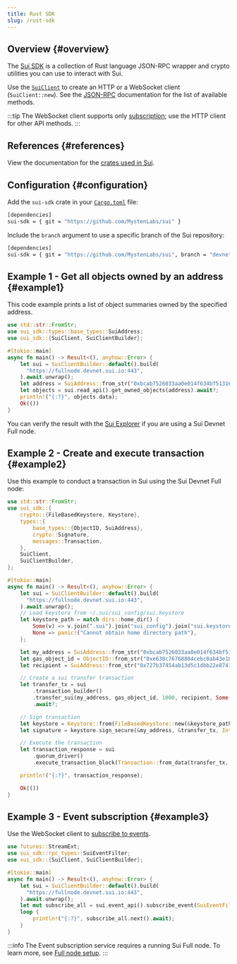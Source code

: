```yaml
---
title: Rust SDK
slug: /rust-sdk
---
```


## Overview {#overview}

The [Sui SDK](https://github.com/MystenLabs/sui/tree/main/crates/sui-sdk) is a collection of Rust language JSON-RPC wrapper and crypto utilities you can use to interact with Sui.

Use the [`SuiClient`](../../build/setup/cli/client-cli.mdx) to create an HTTP or a WebSocket client (`SuiClient::new`). See the [JSON-RPC](../json-rpc/json-rpc-api.mdx) documentation for the list of available methods.

:::tip
The WebSocket client supports only [subscription](../../learn/core-concepts/event-query-and-subscription.mdx#subscribe-events); use the HTTP client for other API methods.
:::

## References {#references}

View the documentation for the [crates used in Sui](https://mystenlabs.github.io/sui/).

## Configuration {#configuration}

Add the `sui-sdk` crate in your [`Cargo.toml`](https://doc.rust-lang.org/cargo/reference/manifest.html) file:

```bash
[dependencies]
sui-sdk = { git = "https://github.com/MystenLabs/sui" }
```

Include the `branch` argument to use a specific branch of the Sui repository:

```bash
[dependencies]
sui-sdk = { git = "https://github.com/MystenLabs/sui", branch = "devnet" }
```

## Example 1 - Get all objects owned by an address {#example1}

This code example prints a list of object summaries owned by the specified address.

```rust
use std::str::FromStr;
use sui_sdk::types::base_types::SuiAddress;
use sui_sdk::{SuiClient, SuiClientBuilder};

#[tokio::main]
async fn main() -> Result<(), anyhow::Error> {
    let sui = SuiClientBuilder::default().build(
      "https://fullnode.devnet.sui.io:443",
    ).await.unwrap();
    let address = SuiAddress::from_str("0xbcab7526033aa0e014f634bf51316715dda0907a7fab5a8d7e3bd44e634a4d44")?;
    let objects = sui.read_api().get_owned_objects(address).await?;
    println!("{:?}", objects.data);
    Ok(())
}
```

You can verify the result with the [Sui Explorer](https://suiexplorer.com/) if you are using a Sui Devnet Full node.

## Example 2 - Create and execute transaction {#example2}

Use this example to conduct a transaction in Sui using the Sui Devnet Full node:

```rust
use std::str::FromStr;
use sui_sdk::{
    crypto::{FileBasedKeystore, Keystore},
    types::{
        base_types::{ObjectID, SuiAddress},
        crypto::Signature,
        messages::Transaction,
    },
    SuiClient,
    SuiClientBuilder,
};

#[tokio::main]
async fn main() -> Result<(), anyhow::Error> {
    let sui = SuiClientBuilder::default().build(
      "https://fullnode.devnet.sui.io:443",
    ).await.unwrap();
    // Load keystore from ~/.sui/sui_config/sui.keystore
    let keystore_path = match dirs::home_dir() {
        Some(v) => v.join(".sui").join("sui_config").join("sui.keystore"),
        None => panic!("Cannot obtain home directory path"),
    };

    let my_address = SuiAddress::from_str("0xbcab7526033aa0e014f634bf51316715dda0907a7fab5a8d7e3bd44e634a4d44")?;
    let gas_object_id = ObjectID::from_str("0xe638c76768804cebc0ab43e103999886641b0269a46783f2b454e2f8880b5255")?;
    let recipient = SuiAddress::from_str("0x727b37454ab13d5c1dbb22e8741bff72b145d1e660f71b275c01f24e7860e5e5")?;

    // Create a sui transfer transaction
    let transfer_tx = sui
        .transaction_builder()
        .transfer_sui(my_address, gas_object_id, 1000, recipient, Some(1000))
        .await?;

    // Sign transaction
    let keystore = Keystore::from(FileBasedKeystore::new(&keystore_path)?);
    let signature = keystore.sign_secure(&my_address, &transfer_tx, Intent::default())?;

    // Execute the transaction
    let transaction_response = sui
        .quorum_driver()
        .execute_transaction_block(Transaction::from_data(transfer_tx, Intent::default(), signature))

    println!("{:?}", transaction_response);

    Ok(())
}
```

## Example 3 - Event subscription {#example3}

Use the WebSocket client to [subscribe to events](../../learn/core-concepts/event-query-and-subscription.mdx#subscribe-events).

```rust
use futures::StreamExt;
use sui_sdk::rpc_types::SuiEventFilter;
use sui_sdk::{SuiClient, SuiClientBuilder};

#[tokio::main]
async fn main() -> Result<(), anyhow::Error> {
    let sui = SuiClientBuilder::default().build(
      "https://fullnode.devnet.sui.io:443",
    ).await.unwrap();
    let mut subscribe_all = sui.event_api().subscribe_event(SuiEventFilter::All(vec![])).await?;
    loop {
        println!("{:?}", subscribe_all.next().await);
    }
}
```

:::info
The Event subscription service requires a running Sui Full node. To learn more, see [Full node setup](../../contribute/nodes/full-node.mdx#fullnode-setup).
:::
